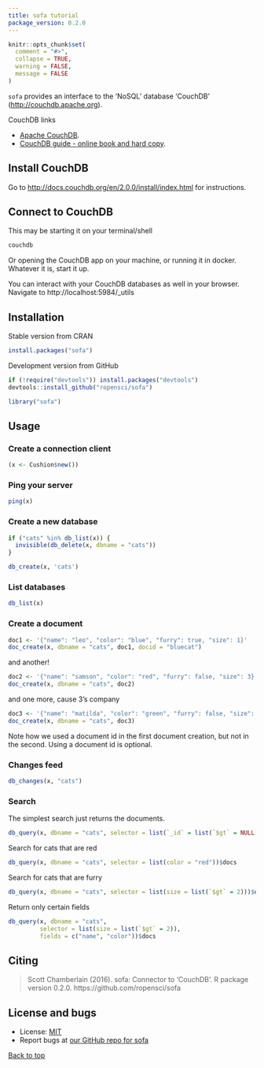 ```yaml
---
title: sofa tutorial
package_version: 0.2.0
---
```


```r
knitr::opts_chunk$set(
  comment = "#>",
  collapse = TRUE,
  warning = FALSE,
  message = FALSE
)
```

`sofa` provides an interface to the 'NoSQL' database 'CouchDB' (<http://couchdb.apache.org>).

CouchDB links

+ [Apache CouchDB](http://couchdb.apache.org/).
+ [CouchDB guide - online book and hard copy](http://guide.couchdb.org/).

## Install CouchDB

Go to <http://docs.couchdb.org/en/2.0.0/install/index.html> for instructions.

## Connect to CouchDB

This may be starting it on your terminal/shell

```sh
couchdb
```

Or opening the CouchDB app on your machine, or running it in docker. Whatever it
is, start it up.

You can interact with your CouchDB databases as well in your browser. Navigate to http://localhost:5984/_utils


<section id="installation">

## Installation

Stable version from CRAN

```r
install.packages("sofa")
```

Development version from GitHub

```r
if (!require("devtools")) install.packages("devtools")
devtools::install_github("ropensci/sofa")
```

```r
library("sofa")
```

<section id="usage">

## Usage

### Create a connection client

```r
(x <- Cushion$new())
```

### Ping your server

```r
ping(x)
```

### Create a new database

```r
if ("cats" %in% db_list(x)) {
  invisible(db_delete(x, dbname = "cats"))
}
```

```r
db_create(x, 'cats')
```

### List databases

```r
db_list(x)
```

### Create a document

```r
doc1 <- '{"name": "leo", "color": "blue", "furry": true, "size": 1}'
doc_create(x, dbname = "cats", doc1, docid = "bluecat")
```

and another!

```r
doc2 <- '{"name": "samson", "color": "red", "furry": false, "size": 3}'
doc_create(x, dbname = "cats", doc2)
```

and one more, cause 3's company

```r
doc3 <- '{"name": "matilda", "color": "green", "furry": false, "size": 5}'
doc_create(x, dbname = "cats", doc3)
```

Note how we used a document id in the first document creation, but
not in the second. Using a document id is optional.

### Changes feed

```r
db_changes(x, "cats")
```

### Search

The simplest search just returns the documents.

```r
db_query(x, dbname = "cats", selector = list(`_id` = list(`$gt` = NULL)))$docs
```

Search for cats that are red

```r
db_query(x, dbname = "cats", selector = list(color = "red"))$docs
```

Search for cats that are furry

```r
db_query(x, dbname = "cats", selector = list(size = list(`$gt` = 2)))$docs
```

Return only certain fields

```r
db_query(x, dbname = "cats",
         selector = list(size = list(`$gt` = 2)),
         fields = c("name", "color"))$docs
```


<section id="citing">

## Citing

> Scott Chamberlain (2016). sofa: Connector to 'CouchDB'. R package version 0.2.0. https://github.com/ropensci/sofa


<section id="license_bugs">

## License and bugs

* License: [MIT](http://opensource.org/licenses/MIT)
* Report bugs at [our GitHub repo for sofa](https://github.com/ropensci/sofa/issues?state=open)


[Back to top](#top)
